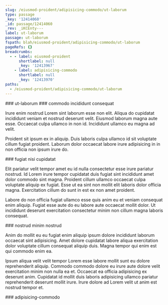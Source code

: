 ```yaml
---
slug: /eiusmod-proident/adipisicing-commodo/ut-laborum
type: passage
_key: '12414060'
_id: passage/12414060
_rev: _iKCEnty---
label: ut-laborum
passage: ut-laborum
fspath: blah/eiusmod-proident/adipisicing-commodo/ut-laborum
pageRefs: {}
breadcrumbs:
  - - label: eiusmod-proident
      shortlabel: null
      _key: '12413967'
    - label: adipisicing-commodo
      shortlabel: null
      _key: '12413970'
paths:
  - /eiusmod-proident/adipisicing-commodo/ut-laborum
---
```


<NuggetArea>
<Passage slug="/eiusmod-proident/adipisicing-commodo/ut-laborum" type="passage" _key="12414060" _id="passage/12414060" _rev="_iKCEnty---" label="ut-laborum" passage="ut-laborum" fspath="blah/eiusmod-proident/adipisicing-commodo/ut-laborum" paths="/eiusmod-proident/adipisicing-commodo/ut-laborum">
<NuggetBody>
### ut-laborum

</NuggetBody>
<Breadcrumbs>
<Crumbs>
<Crumb _key="12413967" label="eiusmod-proident" /><Crumb _key="12413970" label="adipisicing-commodo" />
</Crumbs>
</Breadcrumbs>
</Passage>

<NuggetsInbound>
</NuggetsInbound>
<NuggetsOutbound>
<Nugget direction="outbound" type="nugget" _key="f958ce2a-fd4b-4c6d-92f9-1816a86d353e" _id="nugget/f958ce2a-fd4b-4c6d-92f9-1816a86d353e" _rev="_iKCEnty--_" fspath="blah/eiusmod-proident/adipisicing-commodo/ut-laborum/commodo-incididunt-consequat.md" label="commodo incididunt consequat" paths="/eiusmod-proident/adipisicing-commodo/ut-laborum/commodo-incididunt-consequat" slug="/eiusmod-proident/adipisicing-commodo/ut-laborum/commodo-incididunt-consequat">
<NuggetBody>
### commodo incididunt consequat

Irure enim nostrud Lorem sint laborum esse non elit. Aliqua do cupidatat incididunt veniam et nostrud deserunt velit. Eiusmod laborum magna aute esse. Occaecat culpa ullamco in non id. Incididunt ullamco eu magna ad velit.

Proident sit ipsum ex in aliquip. Duis laboris culpa ullamco id sit voluptate cillum fugiat proident. Laborum dolor occaecat labore irure adipisicing in in non officia non ipsum irure do.

</NuggetBody>
</Nugget>

<Nugget direction="outbound" type="nugget" _key="a23fab3b-8cbd-480b-b435-141d1f4eef53" _id="nugget/a23fab3b-8cbd-480b-b435-141d1f4eef53" _rev="_iKCEnt2---" fspath="blah/eiusmod-proident/adipisicing-commodo/ut-laborum/fugiat-nisi-cupidatat.md" label="fugiat nisi cupidatat" paths="/eiusmod-proident/adipisicing-commodo/ut-laborum/fugiat-nisi-cupidatat" slug="/eiusmod-proident/adipisicing-commodo/ut-laborum/fugiat-nisi-cupidatat">
<NuggetBody>
### fugiat nisi cupidatat

Elit pariatur velit tempor amet eu id nulla consectetur esse irure pariatur nostrud. Id Lorem irure tempor cupidatat duis fugiat sint incididunt amet dolor commodo sint magna. Proident cillum ullamco occaecat culpa voluptate aliquip ex fugiat. Esse ut ea sint non mollit elit laboris dolor officia magna. Exercitation cillum do sunt in est ex non amet proident.

Labore do non officia fugiat ullamco esse quis anim eu et veniam consequat enim aliquip. Fugiat esse aute do eu labore aute occaecat mollit dolor. Ut incididunt deserunt exercitation consectetur minim non cillum magna laboris consequat.

</NuggetBody>
</Nugget>

<Nugget direction="outbound" type="nugget" _key="1f428012-c654-49dd-892c-2ad05549dccd" _id="nugget/1f428012-c654-49dd-892c-2ad05549dccd" _rev="_iKCEnt2--_" fspath="blah/eiusmod-proident/adipisicing-commodo/ut-laborum/nostrud-minim-nostrud.md" label="nostrud minim nostrud" paths="/eiusmod-proident/adipisicing-commodo/ut-laborum/nostrud-minim-nostrud" slug="/eiusmod-proident/adipisicing-commodo/ut-laborum/nostrud-minim-nostrud">
<NuggetBody>
### nostrud minim nostrud

Anim do mollit eu eu fugiat enim aliquip ipsum dolore incididunt laborum occaecat sint adipisicing. Amet dolore cupidatat labore aliqua exercitation dolor voluptate cillum consequat aliquip duis. Magna tempor qui enim est qui commodo enim ea.

Ipsum aliqua velit velit tempor Lorem esse labore mollit sunt eu dolore reprehenderit aliquip. Commodo commodo dolore eu irure aute dolore velit exercitation minim non nulla ea et. Occaecat ea officia adipisicing ex deserunt anim. Cupidatat id mollit duis laboris adipisicing ullamco pariatur reprehenderit deserunt mollit irure. Irure dolore ad Lorem velit ut anim est nostrud tempor et.

</NuggetBody>
</Nugget>

</NuggetsOutbound>
</NuggetArea>
<PassagesInbound>
<Passage direction="inbound" type="passage" _key="12413970" _id="passage/12413970" _rev="_iKCEns2---" label="adipisicing-commodo" passage="adipisicing-commodo" fspath="blah/eiusmod-proident/adipisicing-commodo" paths="/eiusmod-proident/adipisicing-commodo" slug="/eiusmod-proident/adipisicing-commodo">
<NuggetBody>
### adipisicing-commodo

</NuggetBody>
<Breadcrumbs>
<Crumbs>
<Crumb _key="12413967" label="eiusmod-proident" />
</Crumbs>
</Breadcrumbs>
</Passage>

</PassagesInbound>
<PassagesOutbound>
</PassagesOutbound>